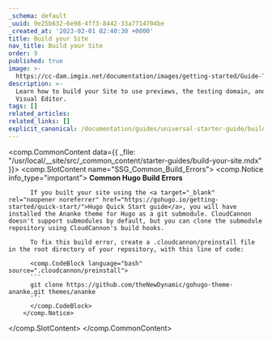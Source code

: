 ```yaml
---
_schema: default
_uuid: 9e25b632-6e98-4ff3-8442-33a7714704be
_created_at: '2023-02-01 02:40:30 +0000'
title: Build your Site
nav_title: Build your Site
order: 9
published: true
image: >-
  https://cc-dam.imgix.net/documentation/images/getting-started/Guide-Thumbnails/CloudCannon-Getting-Started-Thumbnail-Hugo.png
description: >-
  Learn how to build your Site to use previews, the testing domain, and the
  Visual Editor.
tags: []
related_articles:
related_links: []
explicit_canonical: /documentation/guides/universal-starter-guide/build-your-site/
---
```

<comp.CommonContent data={{ _file: "/usr/local/__site/src/_common_content/starter-guides/build-your-site.mdx" }}>
  <comp.SlotContent name="SSG_Common_Build_Errors">
    <comp.Notice info_type="important">
          **Common Hugo Build Errors**

          If you built your site using the <a target="_blank" rel="noopener noreferrer" href="https://gohugo.io/getting-started/quick-start/">Hugo Quick Start guide</a>, you will have installed the Ananke theme for Hugo as a git submodule. CloudCannon doesn't support submodules by default, but you can clone the submodule repository using CloudCannon's build hooks.

          To fix this build error, create a .cloudcannon/preinstall file in the root directory of your repository, with this line of code:

          <comp.CodeBlock language="bash" source=".cloudcannon/preinstall">
          ```
          git clone https://github.com/theNewDynamic/gohugo-theme-ananke.git themes/ananke
          ```
          </comp.CodeBlock>
        </comp.Notice>
  </comp.SlotContent>
</comp.CommonContent>